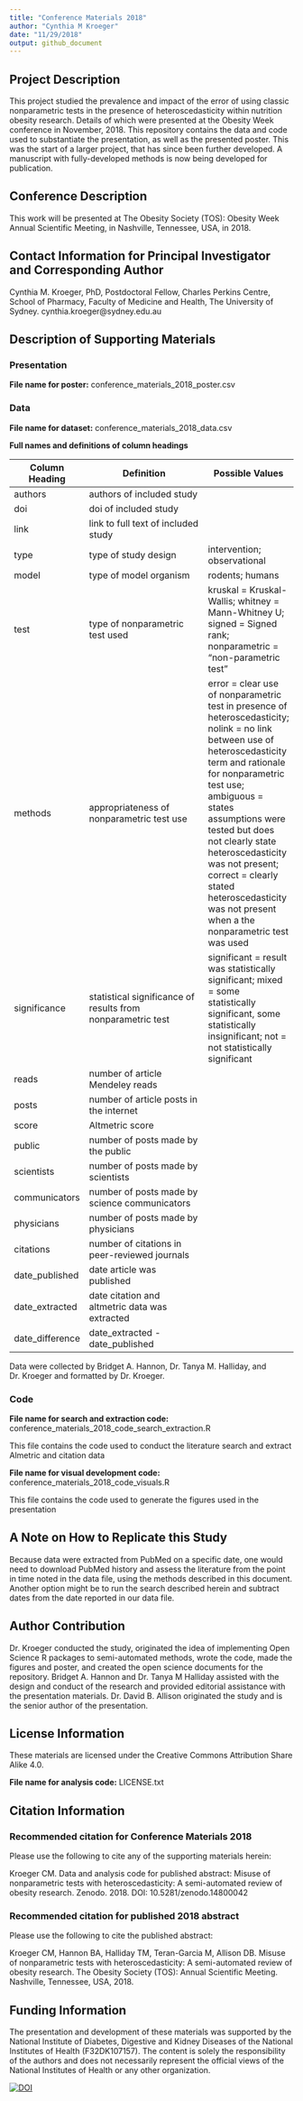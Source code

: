 ```yaml
---
title: "Conference Materials 2018"
author: "Cynthia M Kroeger"
date: "11/29/2018"
output: github_document
---
```

## Project Description 

This project studied the prevalence and impact of the error of using classic nonparametric tests in the presence of heteroscedasticity within nutrition obesity research. Details of which were presented at the Obesity Week conference in November, 2018. This repository contains the data and code used to substantiate the presentation, as well as the presented poster. This was the start of a larger project, that has since been further developed. A manuscript with fully-developed methods is now being developed for publication. 


## Conference Description 

This work will be presented at The Obesity Society (TOS): Obesity Week Annual Scientific Meeting, in Nashville, Tennessee, USA, in 2018. 


## Contact Information for Principal Investigator and Corresponding Author

Cynthia M. Kroeger, PhD, Postdoctoral Fellow, Charles Perkins Centre, School of Pharmacy, Faculty of Medicine and Health, The University of Sydney. cynthia.kroeger@sydney.edu.au 


## Description of Supporting Materials 

### Presentation

__File name for poster:__ conference_materials_2018_poster.csv


### Data

__File name for dataset:__ conference_materials_2018_data.csv


__Full names and definitions of column headings__

Column Heading      | Definition                            | Possible Values 
------------------- | ------------------------------------- | ----------------------
authors             | authors of included study             | 
doi                 | doi of included study                 | 
link                | link to full text of included study   | 
type                | type of study design                  | intervention; observational
model               | type of model organism                | rodents; humans
test                | type of nonparametric test used       | kruskal = Kruskal-Wallis; whitney = Mann-Whitney U; signed = Signed rank; nonparametric = "non-parametric test"
methods             | appropriateness of nonparametric test use | error = clear use of nonparametric test in presence of heteroscedasticity; nolink = no link between use of heteroscedasticity term and rationale for nonparametric test use; ambiguous = states assumptions were tested but does not clearly state heteroscedasticity was not present; correct = clearly stated heteroscedasticity was not present when a the nonparametric test was used
significance        | statistical significance of results from nonparametric test | significant = result was statistically significant; mixed = some statistically significant, some statistically insignificant; not = not statistically significant
reads               | number of article Mendeley reads        |
posts               | number of article posts in the internet |
score               | Altmetric score                         |
public              | number of posts made by the public      |
scientists          | number of posts made by scientists      |
communicators       | number of posts made by science communicators |
physicians          | number of posts made by physicians      | 
citations           | number of citations in peer-reviewed journals |
date_published      | date article was published              | 
date_extracted      | date citation and altmetric data was extracted |
date_difference     | date_extracted - date_published         | 


Data were collected by Bridget A. Hannon, Dr. Tanya M. Halliday, and Dr. Kroeger and formatted by Dr. Kroeger. 


### Code

__File name for search and extraction code:__ conference_materials_2018_code_search_extraction.R

This file contains the code used to conduct the literature search and extract Almetric and citation data 


__File name for visual development code:__ conference_materials_2018_code_visuals.R

This file contains the code used to generate the figures used in the presentation 


## A Note on How to Replicate this Study 

Because data were extracted from PubMed on a specific date, one would need to download PubMed history and assess the literature from the point in time noted in the data file, using the methods described in this document. Another option might be to run the search described herein and subtract dates from the date reported in our data file. 


## Author Contribution 

Dr. Kroeger conducted the study, originated the idea of implementing Open Science R packages to semi-automated methods, wrote the code, made the figures and poster, and created the open science documents for the repository. Bridget A. Hannon and Dr. Tanya M Halliday assisted with the design and conduct of the research and provided editorial assistance with the presentation materials. Dr. David B. Allison originated the study and is the senior author of the presentation.


## License Information 

These materials are licensed under the Creative Commons Attribution Share Alike 4.0.

__File name for analysis code:__ LICENSE.txt


## Citation Information

### Recommended citation for Conference Materials 2018

Please use the following to cite any of the supporting materials herein: 

Kroeger CM. Data and analysis code for published abstract: Misuse of nonparametric tests with heteroscedasticity: A semi-automated review of obesity research. Zenodo. 2018. DOI: 10.5281/zenodo.14800042


### Recommended citation for published 2018 abstract 

Please use the following to cite the published abstract: 

Kroeger CM, Hannon BA, Halliday TM, Teran-Garcia M, Allison DB. Misuse of nonparametric tests with heteroscedasticity: A semi-automated review of obesity research. The Obesity Society (TOS): Annual Scientific Meeting. Nashville, Tennessee, USA, 2018.


## Funding Information

The presentation and development of these materials was supported by the National Institute of Diabetes, Digestive and Kidney Diseases of the National Institutes of Health (F32DK107157). The content is solely the responsibility of the authors and does not necessarily represent the official views of the National Institutes of Health or any other organization. 

[![DOI](https://zenodo.org/badge/156651162.svg)](https://zenodo.org/badge/latestdoi/156651162)
